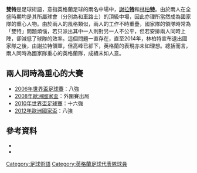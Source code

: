 '''雙特'''是足球術語，意指英格蘭足球的兩名中場中，[[謝拉特|謝拉'''特''']]和[[林柏特|林柏'''特''']]。由於兩人在全盛時期均是其所屬球會（分別為{{fc|利物浦}}和車路士）的頂級中場，因此亦理所當然成為國家隊的重心人物。由於兩人的風格類似，兩人的工作不時重疊，{{nft|英格蘭}}國家隊的領隊時常為「雙特」問題煩惱，若只派出其中一人則對另一人不公平，但若安排兩人同時上陣，卻減低了球隊的效率。這個問題一直存在，直至2014年，林柏特宣布退出國家隊之後，由謝拉特領軍，但高峰已卻下，英格蘭的表現亦未如理想。總括而言，兩人同時為國家隊重心的英格蘭隊，成績未如人意。

==兩人同時為重心的大賽==
*[[2006年世界盃足球賽|2006年世界盃足球賽]]：八強
*[[2008年歐洲國家盃|2008年歐洲國家盃]]：外圍賽出局
*[[2010年世界盃足球賽|2010年世界盃足球賽]]：十六強
*[[2012年歐洲國家盃|2012年歐洲國家盃]]：八強

==參考資料==
*{{cite web|url=http://football.fanpiece.com/herostory/%E6%9C%89%E5%8F%88%E7%85%A9-%E5%86%87%E5%8F%88%E7%85%A9-%E6%B7%BA%E8%AB%87%E8%8B%B1%E6%A0%BC%E8%98%AD%E7%9A%84%E5%BE%8C-%E9%9B%99%E7%89%B9-%E6%99%82%E4%BB%A3-c1133909.html|title=有又煩，冇又煩！淺談英格蘭的後「雙特」時代 - 足球群英傳 - 球迷世界 - FanPiece|work=FanPiece|accessdate=3 May 2015|archive-date=2016-03-04|archive-url=https://web.archive.org/web/20160304115426/http://football.fanpiece.com/herostory/%E6%9C%89%E5%8F%88%E7%85%A9-%E5%86%87%E5%8F%88%E7%85%A9-%E6%B7%BA%E8%AB%87%E8%8B%B1%E6%A0%BC%E8%98%AD%E7%9A%84%E5%BE%8C-%E9%9B%99%E7%89%B9-%E6%99%82%E4%BB%A3-c1133909.html|dead-url=no}}
*{{cite web|url=http://news.now.com/home/sports/player?newsId=sp10831574001|title=【鏟草男女】英軍靠「雙特」餘熱取暖|publisher=|accessdate=3 May 2015}}

[[Category:足球術語|Category:足球術語]]
[[Category:英格蘭足球代表隊球員|Category:英格蘭足球代表隊球員]]